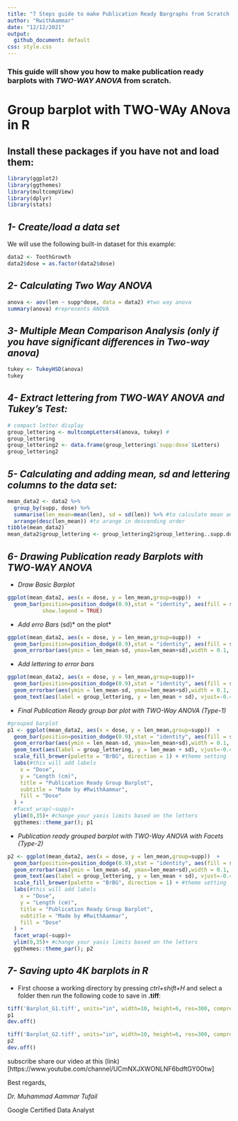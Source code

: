 ```yaml
---
title: "7 Steps guide to make Publication Ready Bargraphs from Scratch (TWO-Way ANOVA)"
author: "RwithAammar"
date: "12/12/2021"
output:
  github_document: default
css: style.css
---
```

### This guide will show you how to make publication ready barplots with *TWO-WAY ANOVA* from scratch.

# **Group barplot with TWO-WAy ANova in R**
## Install these packages if you have not and load them:
```r
library(ggplot2)
library(ggthemes)
library(multcompView)
library(dplyr)
library(stats) 
```
## *1- Create/load a data set*

We will use the following built-in dataset for this example:
```r
data2 <- ToothGrowth
data2$dose = as.factor(data2$dose)

```

## *2- Calculating Two Way ANOVA*
```r
anova <- aov(len ~ supp*dose, data = data2) #two way anova
summary(anova) #represents ANOVA
```

## *3- Multiple Mean Comparison Analysis (only if you have significant differences in Two-way anova)*
```r
tukey <- TukeyHSD(anova)
tukey
```

## *4- Extract lettering from TWO-WAY ANOVA and Tukey's Test:*
```r
# compact letter display
group_lettering <- multcompLetters4(anova, tukey) #
group_lettering
group_lettering2 <- data.frame(group_lettering$`supp:dose`$Letters)
group_lettering2
```

## *5- Calculating and adding mean, sd and lettering columns to the data set:*
```r
mean_data2 <- data2 %>% 
  group_by(supp, dose) %>% 
  summarise(len_mean=mean(len), sd = sd(len)) %>% #to calculate mean and SD
  arrange(desc(len_mean)) #to arange in descending order
tibble(mean_data2)
mean_data2$group_lettering <- group_lettering2$group_lettering..supp.dose..Letters
```

## *6- Drawing Publication ready Barplots with TWO-WAY ANOVA*

- *Draw Basic Barplot*
```r
ggplot(mean_data2, aes(x = dose, y = len_mean,group=supp))  +
  geom_bar(position=position_dodge(0.9),stat = "identity", aes(fill = supp), 
           show.legend = TRUE)
```

- *Add erro Bars *(sd)* on the plot*
```r
ggplot(mean_data2, aes(x = dose, y = len_mean,group=supp))  +
  geom_bar(position=position_dodge(0.9),stat = "identity", aes(fill = supp), show.legend = TRUE) + #barplot
  geom_errorbar(aes(ymin = len_mean-sd, ymax=len_mean+sd),width = 0.1, position=position_dodge(0.9))
```

- *Add lettering to error bars*
```r
ggplot(mean_data2, aes(x = dose, y = len_mean,group=supp))+
  geom_bar(position=position_dodge(0.9),stat = "identity", aes(fill = supp), show.legend = TRUE) + #barplot
  geom_errorbar(aes(ymin = len_mean-sd, ymax=len_mean+sd),width = 0.1, position=position_dodge(0.9)) + 
  geom_text(aes(label = group_lettering, y = len_mean + sd), vjust=-0.4, position=position_dodge(0.9)) #add letters
```

- *Final Publication Ready group bar plot with TWO-Way ANOVA (Type-1)*

```r
#grouped barplot
p1 <- ggplot(mean_data2, aes(x = dose, y = len_mean,group=supp))  +
  geom_bar(position=position_dodge(0.9),stat = "identity", aes(fill = supp), show.legend = TRUE) + #barplot
  geom_errorbar(aes(ymin = len_mean-sd, ymax=len_mean+sd),width = 0.1, position=position_dodge(0.9)) + 
  geom_text(aes(label = group_lettering, y = len_mean + sd), vjust=-0.4, position=position_dodge(0.9)) + #add letters
  scale_fill_brewer(palette = "BrBG", direction = 1) + #theme setting
  labs(#this will add labels 
    x = "Dose",
    y = "Length (cm)",
    title = "Publication Ready Group Barplot",
    subtitle = "Made by #RwithAammar",
    fill = "Dose"
  ) +
  #facet_wrap(~supp)+
  ylim(0,35)+ #change your yaxis limits based on the letters
  ggthemes::theme_par(); p1
```

- *Publication ready grouped barplot with TWO-Way ANOVA with Facets (Type-2)*
```r
p2 <- ggplot(mean_data2, aes(x = dose, y = len_mean,group=supp))  +
  geom_bar(position=position_dodge(0.9),stat = "identity", aes(fill = supp), show.legend = TRUE) + #barplot
  geom_errorbar(aes(ymin = len_mean-sd, ymax=len_mean+sd),width = 0.1, position=position_dodge(0.9)) + 
  geom_text(aes(label = group_lettering, y = len_mean + sd), vjust=-0.4, position=position_dodge(0.9)) + #add letters
  scale_fill_brewer(palette = "BrBG", direction = 1) + #theme setting
  labs(#this will add labels 
    x = "Dose",
    y = "Length (cm)",
    title = "Publication Ready Group Barplot",
    subtitle = "Made by #RwithAammar",
    fill = "Dose"
  ) +
  facet_wrap(~supp)+
  ylim(0,35)+ #change your yaxis limits based on the letters
  ggthemes::theme_par(); p2
```

## *7- Saving upto 4K barplots in R*
- First choose a working directory by pressing *ctrl+shift+H* and select a folder
then run the following code to save in **.tiff**:
```r
tiff('Barplot_G1.tiff', units="in", width=10, height=6, res=300, compression = 'lzw')
p1
dev.off()
```

```r
tiff('Barplot_G2.tiff', units="in", width=10, height=6, res=300, compression = 'lzw')
p2
dev.off()
```




subscribe share our video at this (link)[https://www.youtube.com/channel/UCmNXJXWONLNF6bdftGY0Otw]



Best regards,

*Dr. Muhammad Aammar Tufail*

Google Certified Data Analyst
